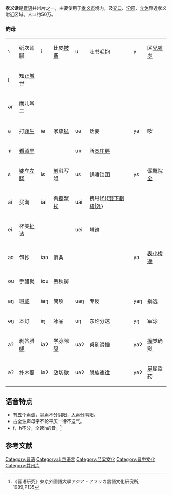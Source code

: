 '''孝义话'''是[[晋语|晋语]]并州片之一，主要使用于[[孝义市|孝义市]]境内，及[[交口|交口]]、[[汾阳|汾阳]]、[[介休|介休]]靠近孝义附近区域。人口约50万。

===韵母===

{| class="wikitable"
|ɿ
|纸次师腻
|i
|比皮<u>被费</u>
|u
|吐书<u>毛抱</u>
|y
|区<u>兄嘴岁</u>
|-
|ʅ
|知<u>正城</u>世
|
|
|
|
|
|
|-
|ər
|而儿耳二
|
|
|
|
|
|
|-
|a
|<u>{{雙下劃綫|妈}}</u>打<u>睁生</u>
|ia
|家茄<u>猛{{雙下劃綫|夏}}</u>
|ua
|话<u>{{雙下劃綫|刮抓}}</u>耍
|ya
|哕
|-
|ɤ
|<u>{{雙下劃綫|科}}看照旱</u>
|
|
|uɤ
|所<u>宽庄房</u>
|
|
|-
|ɛ
|<u>婆</u>车<u>左肠</u>
|iɛ
|<u>前</u>溅写姐
|uɛ
|锅唾锁<u>团</u>
|yɛ
|倔靴院<u>全</u>
|-
|ai
|<u>{{雙下劃綫|才}}</u>买<u>{{雙下劃綫|耐}}</u>海
|iai
|街<u>擦</u>蟹<u>挨</u>
|uai
|拽甩怪<u>{{雙下劃綫|外}</u>
|
|
|-
|ei
|杯美<u>扯该</u>
|
|
|uei
|堆谁<u>{{雙下劃綫|醉肥}}</u>
|
|
|-
|aɔ
|包抄<u>{{雙下劃綫|高靠}}</u>
|iaɔ
|消条<u>{{雙下劃綫|消条}}</u>
|
|
|yɔ
|<u>表小桥遥</u>
|-
|ou
|手醋<u>{{雙下劃綫|谋}}</u>就
|iou
|丢秋舅<u>{{雙下劃綫|扭}}</u>
|
|
|
|
|-
|aŋ
|班<u>{{雙下劃綫|狼上}}咸</u>
|iaŋ
|<u>{{雙下劃綫|边粮}}</u>简项
|uaŋ
|专反<u>{{雙下劃綫|乱方}}</u>
|yaŋ
|捐选<u>{{雙下劃綫|全元}}</u>
|-
|əŋ
|本灯<u>{{雙下劃綫|冷声}}</u>
|iŋ
|冰品<u>{{雙下劃綫|名精}}</u>
|uŋ
|东论分送
|yŋ
|军泳<u>{{雙下劃綫|寻兄}}</u>
|-
|aʔ
|剥答腊<u>绳</u>
|iaʔ
|学脉隙<u>隔</u>
|uaʔ
|桌刷滑<u>撞</u>
|yaʔ
|<u>握</u>觉确熨
|-
|əʔ
|扑木<u>{{雙下劃綫|只}}</u>娶
|iəʔ
|<u>{{雙下劃綫|壁}}</u>敌切歇
|uəʔ
|脱族速<u>往</u>
|yəʔ
|<u>足</u>屈踅药
|}

==语音特点==
*有五个[[声调|声调]]，[[平声|平声]]不分阴阳，[[入声|入声]]分阴阳。
*古全浊声母字不论平仄一律不送气。
*f，h不分，全读h的音。<ref>《晋语研究》東京外國語大學アジア・アフリカ言語文化研究所, 1989,P135</ref>

==参考文献==
{{reflist}}
{{晉語}}
{{Language-stub}}

[[Category:晋语|Category:晋语]]
[[Category:山西语言|Category:山西语言]]
[[Category:吕梁文化|Category:吕梁文化]]
[[Category:晋中文化|Category:晋中文化]]
[[Category:并州片|Category:并州片]]